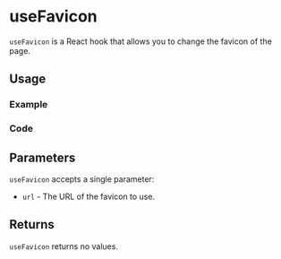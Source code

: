 

<Meta of={allStories} />

# useFavicon

`useFavicon` is a React hook that allows you to change the favicon of the page.

## Usage

### Example

<Canvas of={allStories.Usage} />

### Code

<Source of={allStories.Usage} />

## Parameters

`useFavicon` accepts a single parameter:

- `url` - The URL of the favicon to use.

## Returns

`useFavicon` returns no values.
